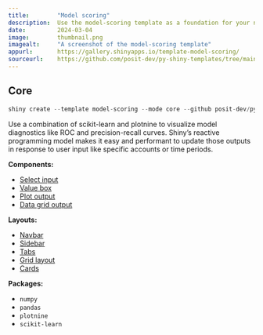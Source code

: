 ```yaml
---
title:        "Model scoring"
description:  Use the model-scoring template as a foundation for your next Shiny app.
date:         2024-03-04
image:        thumbnail.png
imagealt:     "A screenshot of the model-scoring template"
appurl:       https://gallery.shinyapps.io/template-model-scoring/
sourceurl:    https://github.com/posit-dev/py-shiny-templates/tree/main/model-scoring
---
```


::: {.panel-tabset .shiny-mode-tabset}
## Core
``` python
shiny create --template model-scoring --mode core --github posit-dev/py-shiny-templates
```
:::


Use a combination of scikit-learn and plotnine to visualize model diagnostics like ROC and precision-recall curves.
Shiny's reactive programming model makes it easy and performant to update those outputs in response to user input like specific accounts or time periods.


:::: {.grid .tags}
::: {.g-col-6 .g-col-sm-4}

**Components:**

* [Select input](/components/inputs/selectize-single/index.qmd)
* [Value box](/components/outputs/value-box/index.qmd)
* [Plot output](/components/outputs/plot-matplotlib/index.qmd)
* [Data grid output](/components/outputs/data-grid/index.qmd)

:::
::: {.g-col-6 .g-col-sm-4}

**Layouts:**

* [Navbar](/layouts/navbarsindex.qmd)
* [Sidebar](/layouts/sidebarsindex.qmd)
* [Tabs](/layouts/tabsindex.qmd)
* [Grid layout](/layouts/arrangeindex.qmd)
* [Cards](/layouts/panels-cards/index.qmd#content-divided-by-cards)

:::
::: {.g-col-6 .g-col-sm-4}

**Packages:**

* `numpy`
* `pandas`
* `plotnine`
* `scikit-learn`

:::
::::
